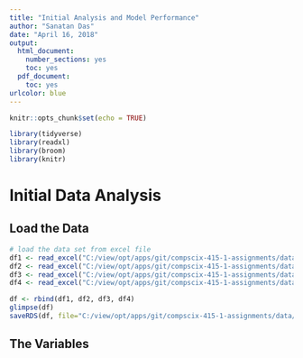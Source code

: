 ```yaml
---
title: "Initial Analysis and Model Performance"
author: "Sanatan Das"
date: "April 16, 2018"
output:
  html_document:
    number_sections: yes
    toc: yes
  pdf_document:
    toc: yes
urlcolor: blue
---
```


```r
knitr::opts_chunk$set(echo = TRUE)
```

```r
library(tidyverse)
library(readxl)
library(broom)
library(knitr)
```

\newpage

# Initial Data Analysis

## Load the Data

```r

# load the data set from excel file
df1 <- read_excel("C:/view/opt/apps/git/compscix-415-1-assignments/data/p1R.xls")
df2 <- read_excel("C:/view/opt/apps/git/compscix-415-1-assignments/data/p2R.xls")
df3 <- read_excel("C:/view/opt/apps/git/compscix-415-1-assignments/data/p3R.xls")
df4 <- read_excel("C:/view/opt/apps/git/compscix-415-1-assignments/data/p4R.xls")

df <- rbind(df1, df2, df3, df4)
glimpse(df)
saveRDS(df, file="C:/view/opt/apps/git/compscix-415-1-assignments/data/default.rds")

```

## The Variables

